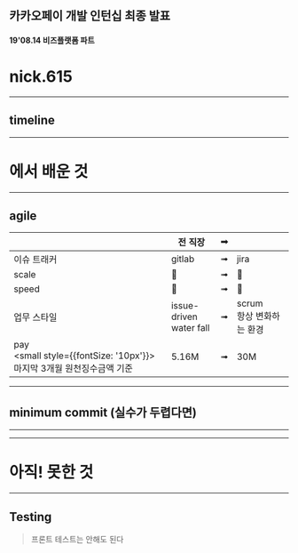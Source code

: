
## 카카오페이 개발 인턴십 최종 발표

#### 19'08.14 비즈플랫폼 파트

# nick.615


<Contribution />

---

## timeline


<Timeline />

---

# <KPLogo/>에서 배운 것

---


## agile

|  | 전 직장 | ➟ | <KPLogo/> |
| --- | --- | --- | --- |
| 이슈 트래커 | <i className="fab fa-gitlab"></i> gitlab | ➟ | <i className="fab fa-jira"></i>jira |
| scale | 🌱 | ➟ | 🌲 |
| speed | 🐢 | ➟ | 🐆 |
| 업무 스타일 | issue-driven<br/>water fall | ➟ | scrum<br/>항상 변화하는 환경 |
| pay<br/><small style={{fontSize: '10px'}}>마지막 3개월 원천징수금액 기준</small> | 5.16M | ➟ | 30M |

---


## minimum commit (실수가 두렵다면)

<Commit />

---


<BeforeAfter />

---

<h1><span style={{ display: "inline-block"}}><Stroke>아직!</Stroke></span> 못한 것</h1>




---

## Testing

> 프론트 테스트는 안해도 된다

